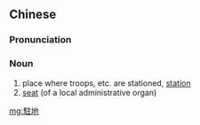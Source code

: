 {{also|驻地}}
==Chinese==
{{zh-forms|s=驻地}}

===Pronunciation===
{{zh-pron
|m=zhùdì
|c=zyu3 dei6
|mn=kh,qz,xm,zz:chù-tē/qz,tp,xm:chù-tōe
|cat=n
}}

===Noun===
{{zh-noun}}

# place where troops, etc. are stationed, [[station]]
# [[seat]] (of a local administrative organ)

[[mg:駐地]]